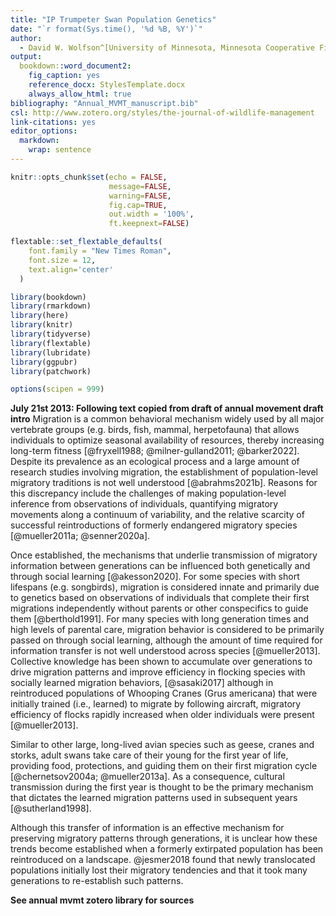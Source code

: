 ```yaml
---
title: "IP Trumpeter Swan Population Genetics"
date: "`r format(Sys.time(), '%d %B, %Y')`"
author: 
  - David W. Wolfson^[University of Minnesota, Minnesota Cooperative Fish and Wildlife Research Unit], John R. Fieberg^[University of Minnesota], David E. Andersen^[U.S. Geological Survey, Minnesota Cooperative Fish and Wildlife Research Unit], Sara J. Oyler-McCance^[U.S. Geological Survey], Sushma Reddy^[University of Minnesota]
output: 
  bookdown::word_document2:
    fig_caption: yes
    reference_docx: StylesTemplate.docx
    always_allow_html: true
bibliography: "Annual_MVMT_manuscript.bib"
csl: http://www.zotero.org/styles/the-journal-of-wildlife-management
link-citations: yes
editor_options: 
  markdown: 
    wrap: sentence
---
```



```r
knitr::opts_chunk$set(echo = FALSE,
                      message=FALSE,
                      warning=FALSE,
                      fig.cap=TRUE,
                      out.width = '100%',
                      ft.keepnext=FALSE)
```

```r
flextable::set_flextable_defaults(
    font.family = "New Times Roman",
    font.size = 12,
    text.align='center'
  )
```

<!--- this is how to write a comment that won't knit--->

<!--- --->

```r
library(bookdown)
library(rmarkdown)
library(here)
library(knitr)
library(tidyverse)
library(flextable)
library(lubridate)
library(ggpubr)
library(patchwork)
```

```r
options(scipen = 999)
```



**July 21st 2013: Following text copied from draft of annual movement draft intro**
Migration is a common behavioral mechanism widely used by all major vertebrate groups (e.g. birds, fish, mammal, herpetofauna) that allows individuals to optimize seasonal availability of resources, thereby increasing long-term fitness [@fryxell1988; @milner-gulland2011; @barker2022]. Despite its prevalence as an ecological process and a large amount of research studies involving migration, the establishment of population-level migratory traditions is not well understood [@abrahms2021b]. Reasons for this discrepancy include the challenges of making population-level inference from observations of individuals, quantifying migratory movements along a continuum of variability, and the relative scarcity of successful reintroductions of formerly endangered migratory species [@mueller2011a; @senner2020a]. 

Once established, the mechanisms that underlie transmission of migratory information between generations can be influenced both genetically and through social learning [@akesson2020].
For some species with short lifespans (e.g. songbirds), migration is considered innate and primarily due to genetics based on observations of individuals that complete their first migrations independently without parents or other conspecifics to guide them [@berthold1991].
For many species with long generation times and high levels of parental care, migration behavior is considered to be primarily passed on through social learning, although the amount of time required for information transfer is not well understood across species [@mueller2013].
Collective knowledge has been shown to accumulate over generations to drive migration patterns and improve efficiency in flocking species with socially learned migration behaviors, [@sasaki2017] although in reintroduced populations of Whooping Cranes (Grus americana) that were initially trained (i.e., learned) to migrate by following aircraft, migratory efficiency of flocks rapidly increased when older individuals were present [@mueller2013].

Similar to other large, long-lived avian species such as geese, cranes and storks, adult swans take care of their young for the first year of life, providing food, protections, and guiding them on their first migration cycle [@chernetsov2004a; @mueller2013a].
As a consequence, cultural transmission during the first year is thought to be the primary mechanism that dictates the learned migration patterns used in subsequent years [@sutherland1998].

Although this transfer of information is an effective mechanism for preserving migratory patterns through generations, it is unclear how these trends become established when a formerly extirpated population has been reintroduced on a landscape.
@jesmer2018 found that newly translocated populations initially lost their migratory tendencies and that it took many generations to re-establish such patterns.

**See annual mvmt zotero library for sources**